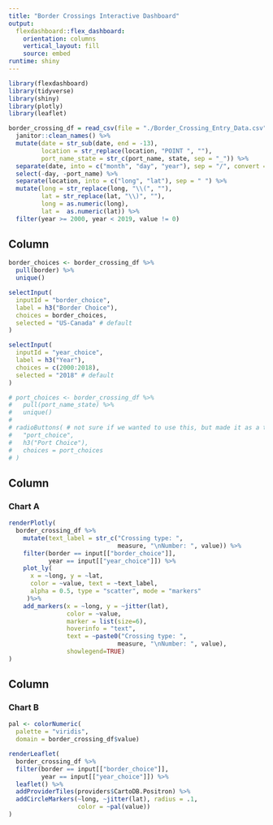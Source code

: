 ```yaml
---
title: "Border Crossings Interactive Dashboard"
output: 
  flexdashboard::flex_dashboard:
    orientation: columns
    vertical_layout: fill
    source: embed
runtime: shiny
---
```


```r
library(flexdashboard)
library(tidyverse)
library(shiny)
library(plotly)
library(leaflet)
```

```r
border_crossing_df = read_csv(file = "./Border_Crossing_Entry_Data.csv") %>% 
  janitor::clean_names() %>% 
  mutate(date = str_sub(date, end = -13), 
         location = str_replace(location, "POINT ", ""), 
         port_name_state = str_c(port_name, state, sep = "_")) %>% 
  separate(date, into = c("month", "day", "year"), sep = "/", convert = TRUE) %>% 
  select(-day, -port_name) %>% 
  separate(location, into = c("long", "lat"), sep = " ") %>% 
  mutate(long = str_replace(long, "\\(", ""), 
         lat = str_replace(lat, "\\)", ""), 
         long = as.numeric(long),
         lat =  as.numeric(lat)) %>% 
  filter(year >= 2000, year < 2019, value != 0)
```

Column {.sidebar}
-----------------------------------------------------------------------
```r
border_choices <- border_crossing_df %>%
  pull(border) %>%
  unique()

selectInput(
  inputId = "border_choice",
  label = h3("Border Choice"),
  choices = border_choices,
  selected = "US-Canada" # default
)

selectInput(
  inputId = "year_choice",
  label = h3("Year"),
  choices = c(2000:2018),
  selected = "2018" # default
)

# port_choices <- border_crossing_df %>%
#   pull(port_name_state) %>%
#   unique()
# 
# radioButtons( # not sure if we wanted to use this, but made it as a template
#   "port_choice",
#   h3("Port Choice"),
#   choices = port_choices
# )

```



Column {data-width=650}
-----------------------------------------------------------------------

### Chart A

```r
renderPlotly(
  border_crossing_df %>%
    mutate(text_label = str_c("Crossing type: ", 
                              measure, "\nNumber: ", value)) %>%
    filter(border == input[["border_choice"]],
           year == input[["year_choice"]]) %>%
    plot_ly(
      x = ~long, y = ~lat, 
      color = ~value, text = ~text_label,
      alpha = 0.5, type = "scatter", mode = "markers"
     )%>%
    add_markers(x = ~long, y = ~jitter(lat), 
                color = ~value,
                marker = list(size=6),
                hoverinfo = "text",
                text = ~paste0("Crossing type: ",
                              measure, "\nNumber: ", value),
                showlegend=TRUE)
)

```

Column {data-width=650}
-----------------------------------------------------------------------

### Chart B

```r
pal <- colorNumeric(
  palette = "viridis",
  domain = border_crossing_df$value)

renderLeaflet(
  border_crossing_df %>%
  filter(border == input[["border_choice"]],
         year == input[["year_choice"]]) %>%
  leaflet() %>%
  addProviderTiles(providers$CartoDB.Positron) %>%
  addCircleMarkers(~long, ~jitter(lat), radius = .1, 
                   color = ~pal(value))
)
```

